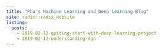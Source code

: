 ```yaml
---
title: "Phu's Machine Learning and Deep Learning Blog"
site: radix::radix_website
listing: 
  posts:
    - 2019-02-12-getting-start-with-deep-learning-project
    - 2019-02-12-understanding-dqn
---
```

